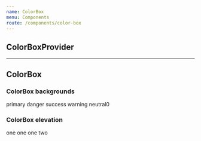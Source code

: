 ```yaml
---
name: ColorBox
menu: Components
route: /components/color-box
---
```



## **ColorBoxProvider**



---



## **ColorBox**

<Props of={ColorBox} />


### ColorBox backgrounds

<Playground>
  <ColorBox bgColor="primary">
    <Text>primary</Text>
  </ColorBox>
  <Spacer />
  <ColorBox bgColor="danger">
    <Text>danger</Text>
  </ColorBox>
  <Spacer />
  <ColorBox bgColor="success">
    <Text>success</Text>
  </ColorBox>
  <Spacer />
  <ColorBox bgColor="warning">
    <Text>warning</Text>
  </ColorBox>
  <Spacer />
  <ColorBox bgColor="neutral">
    <Text>neutral0</Text>
  </ColorBox>
</Playground>


### ColorBox elevation

<Playground>
  <ColorBox bgColor="neutral" style={{ padding: '20px' }}>
    <ColorBox elevation={1} style={{ padding: '20px' }}>
      <Text>one</Text>
      <ColorBox elevation={1} style={{ padding: '20px' }}>
        <Text>one</Text>
        <ColorBox elevation={1} style={{ padding: '20px' }}>
          <Text>one</Text>
        </ColorBox>
      </ColorBox>
    </ColorBox>
    <Spacer />
    <ColorBox elevation={2}>
      <Text>two</Text>
    </ColorBox>
  </ColorBox>
</Playground>
